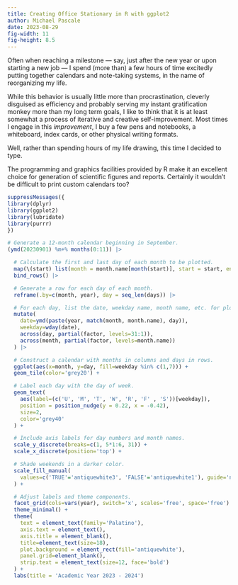 ```yaml
---
title: Creating Office Stationary in R with ggplot2
author: Michael Pascale
date: 2023-08-29
fig-width: 11
fig-height: 8.5
---
```


Often when reaching a milestone --- say, just after the new year or upon starting a new job --- I spend (more than) a few hours of time excitedly putting together calendars and note-taking systems, in the name of reorganizing my life.

While this behavior is usually little more than procrastination, cleverly disguised as efficiency and probably serving my instant gratification monkey more than my long term goals, I like to think that it is at least somewhat a process of iterative and creative self-improvement.
Most times I engage in this _improvement_, I buy a few pens and notebooks, a whiteboard, index cards, or other physical writing formats.

Well, rather than spending hours of my life drawing, this time I decided to type.

The programming and graphics facilities provided by R make it an excellent choice for generation of scientific figures and reports. Certainly it wouldn't be difficult to print custom calendars too?

```r
suppressMessages({
library(dplyr)
library(ggplot2)
library(lubridate)
library(purrr)
})

# Generate a 12-month calendar beginning in September.
(ymd(20230901) %m+% months(0:11)) |>

  # Calculate the first and last day of each month to be plotted.
  map(\(start) list(month = month.name[month(start)], start = start, end = rollforward(start), year=year(start), days=day(rollforward(start)))) |>
  bind_rows() |>

  # Generate a row for each day of each month.
  reframe(.by=c(month, year), day = seq_len(days)) |>

  # For each day, list the date, weekday name, month name, etc. for plotting.
  mutate(
    date=ymd(paste(year, match(month, month.name), day)),
    weekday=wday(date),
    across(day, partial(factor, levels=31:1)),
    across(month, partial(factor, levels=month.name))
  ) |>

  # Construct a calendar with months in columns and days in rows.
  ggplot(aes(x=month, y=day, fill=weekday %in% c(1,7))) +
  geom_tile(color='grey20') +

  # Label each day with the day of week.
  geom_text(
    aes(label=(c('U', 'M', 'T', 'W', 'R', 'F' , 'S'))[weekday]),
    position = position_nudge(y = 0.22, x = -0.42), 
    size=2,
    color='grey40'
  ) +

  # Include axis labels for day numbers and month names.
  scale_y_discrete(breaks=c(1, 5*1:6, 31)) +
  scale_x_discrete(position='top') +

  # Shade weekends in a darker color.
  scale_fill_manual(
    values=c('TRUE'='antiquewhite3', 'FALSE'='antiquewhite1'), guide='none'
  ) +

  # Adjust labels and theme components.
  facet_grid(cols=vars(year), switch='x', scales='free', space='free') +
  theme_minimal() +
  theme(
    text = element_text(family='Palatino'),
    axis.text = element_text(),
    axis.title = element_blank(),
    title=element_text(size=18),
    plot.background = element_rect(fill='antiquewhite'),
    panel.grid=element_blank(),
    strip.text = element_text(size=12, face='bold')
  ) +
  labs(title = 'Academic Year 2023 - 2024')
```